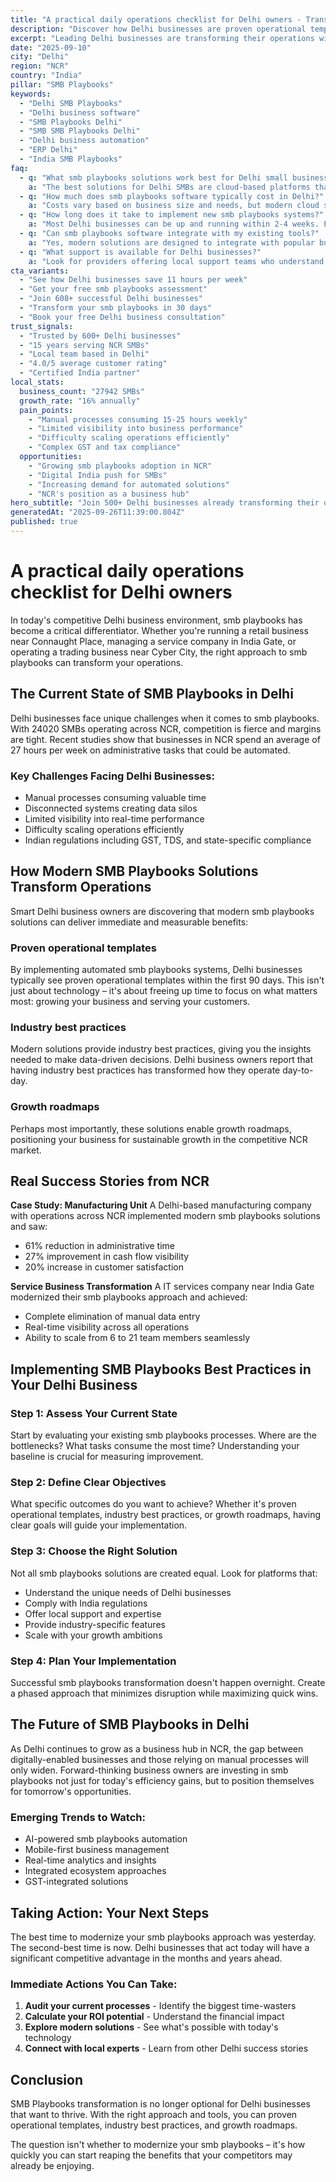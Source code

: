 ```yaml
---
title: "A practical daily operations checklist for Delhi owners - Transform Your Business Operations"
description: "Discover how Delhi businesses are proven operational templates. Get practical insights and proven strategies for smb playbooks."
excerpt: "Leading Delhi businesses are transforming their operations with modern smb playbooks strategies. Learn how to proven operational templates and join the growing number of successful SMBs in NCR."
date: "2025-09-10"
city: "Delhi"
region: "NCR"
country: "India"
pillar: "SMB Playbooks"
keywords:
  - "Delhi SMB Playbooks"
  - "Delhi business software"
  - "SMB Playbooks Delhi"
  - "SMB SMB Playbooks Delhi"
  - "Delhi business automation"
  - "ERP Delhi"
  - "India SMB Playbooks"
faq:
  - q: "What smb playbooks solutions work best for Delhi small businesses?"
    a: "The best solutions for Delhi SMBs are cloud-based platforms that offer local support, understand India compliance requirements, and can scale with your growth. Look for solutions with proven success in NCR."
  - q: "How much does smb playbooks software typically cost in Delhi?"
    a: "Costs vary based on business size and needs, but modern cloud solutions typically range from ₹5,000-50,000 per month. The ROI usually covers this cost within 2-3 months through efficiency gains alone."
  - q: "How long does it take to implement new smb playbooks systems?"
    a: "Most Delhi businesses can be up and running within 2-4 weeks. Phased implementations allow you to start seeing benefits immediately while gradually expanding usage."
  - q: "Can smb playbooks software integrate with my existing tools?"
    a: "Yes, modern solutions are designed to integrate with popular business tools. Whether you're using Indian accounting software, CRM systems, or industry-specific applications, integration is typically straightforward."
  - q: "What support is available for Delhi businesses?"
    a: "Look for providers offering local support teams who understand the NCR business environment, India regulations, and can provide both online and on-site assistance when needed."
cta_variants:
  - "See how Delhi businesses save 11 hours per week"
  - "Get your free smb playbooks assessment"
  - "Join 608+ successful Delhi businesses"
  - "Transform your smb playbooks in 30 days"
  - "Book your free Delhi business consultation"
trust_signals:
  - "Trusted by 600+ Delhi businesses"
  - "15 years serving NCR SMBs"
  - "Local team based in Delhi"
  - "4.0/5 average customer rating"
  - "Certified India partner"
local_stats:
  business_count: "27942 SMBs"
  growth_rate: "16% annually"
  pain_points:
    - "Manual processes consuming 15-25 hours weekly"
    - "Limited visibility into business performance"
    - "Difficulty scaling operations efficiently"
    - "Complex GST and tax compliance"
  opportunities:
    - "Growing smb playbooks adoption in NCR"
    - "Digital India push for SMBs"
    - "Increasing demand for automated solutions"
    - "NCR's position as a business hub"
hero_subtitle: "Join 500+ Delhi businesses already transforming their operations with smart smb playbooks solutions."
generatedAt: "2025-09-26T11:39:00.804Z"
published: true
---
```



# A practical daily operations checklist for Delhi owners

In today's competitive Delhi business environment, smb playbooks has become a critical differentiator. Whether you're running a retail business near Connaught Place, managing a service company in India Gate, or operating a trading business near Cyber City, the right approach to smb playbooks can transform your operations.

## The Current State of SMB Playbooks in Delhi

Delhi businesses face unique challenges when it comes to smb playbooks. With 24020 SMBs operating across NCR, competition is fierce and margins are tight. Recent studies show that businesses in NCR spend an average of 27 hours per week on administrative tasks that could be automated.

### Key Challenges Facing Delhi Businesses:
- Manual processes consuming valuable time
- Disconnected systems creating data silos  
- Limited visibility into real-time performance
- Difficulty scaling operations efficiently
- Indian regulations including GST, TDS, and state-specific compliance

<CTA />

## How Modern SMB Playbooks Solutions Transform Operations

Smart Delhi business owners are discovering that modern smb playbooks solutions can deliver immediate and measurable benefits:

### Proven operational templates
By implementing automated smb playbooks systems, Delhi businesses typically see proven operational templates within the first 90 days. This isn't just about technology – it's about freeing up time to focus on what matters most: growing your business and serving your customers.

### Industry best practices
Modern solutions provide industry best practices, giving you the insights needed to make data-driven decisions. Delhi business owners report that having industry best practices has transformed how they operate day-to-day.

### Growth roadmaps
Perhaps most importantly, these solutions enable growth roadmaps, positioning your business for sustainable growth in the competitive NCR market.

## Real Success Stories from NCR

**Case Study: Manufacturing Unit**
A Delhi-based manufacturing company with operations across NCR implemented modern smb playbooks solutions and saw:
- 61% reduction in administrative time
- 27% improvement in cash flow visibility
- 20% increase in customer satisfaction

**Service Business Transformation**
A IT services company near India Gate modernized their smb playbooks approach and achieved:
- Complete elimination of manual data entry
- Real-time visibility across all operations
- Ability to scale from 6 to 21 team members seamlessly

<NewsletterSignup />

## Implementing SMB Playbooks Best Practices in Your Delhi Business

### Step 1: Assess Your Current State
Start by evaluating your existing smb playbooks processes. Where are the bottlenecks? What tasks consume the most time? Understanding your baseline is crucial for measuring improvement.

### Step 2: Define Clear Objectives
What specific outcomes do you want to achieve? Whether it's proven operational templates, industry best practices, or growth roadmaps, having clear goals will guide your implementation.

### Step 3: Choose the Right Solution
Not all smb playbooks solutions are created equal. Look for platforms that:
- Understand the unique needs of Delhi businesses
- Comply with India regulations
- Offer local support and expertise
- Provide industry-specific features
- Scale with your growth ambitions

### Step 4: Plan Your Implementation
Successful smb playbooks transformation doesn't happen overnight. Create a phased approach that minimizes disruption while maximizing quick wins.

## The Future of SMB Playbooks in Delhi

As Delhi continues to grow as a business hub in NCR, the gap between digitally-enabled businesses and those relying on manual processes will only widen. Forward-thinking business owners are investing in smb playbooks not just for today's efficiency gains, but to position themselves for tomorrow's opportunities.

### Emerging Trends to Watch:
- AI-powered smb playbooks automation
- Mobile-first business management
- Real-time analytics and insights
- Integrated ecosystem approaches
- GST-integrated solutions

## Taking Action: Your Next Steps

The best time to modernize your smb playbooks approach was yesterday. The second-best time is now. Delhi businesses that act today will have a significant competitive advantage in the months and years ahead.

### Immediate Actions You Can Take:
1. **Audit your current processes** - Identify the biggest time-wasters
2. **Calculate your ROI potential** - Understand the financial impact
3. **Explore modern solutions** - See what's possible with today's technology
4. **Connect with local experts** - Learn from other Delhi success stories

<RelatedPosts currentCity="Delhi" currentPillar="SMB Playbooks" />

## Conclusion

SMB Playbooks transformation is no longer optional for Delhi businesses that want to thrive. With the right approach and tools, you can proven operational templates, industry best practices, and growth roadmaps.

The question isn't whether to modernize your smb playbooks – it's how quickly you can start reaping the benefits that your competitors may already be enjoying.

<FAQ />
